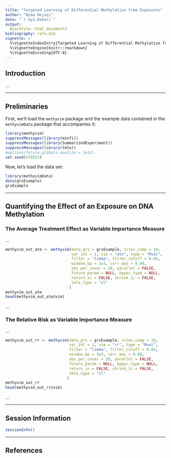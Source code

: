 ```yaml
---
title: "Targeted Learning of Differential Methylation from Exposures"
author: "Nima Hejazi"
date: "`r Sys.Date()`"
output:
  BiocStyle::html_document2
bibliography: refs.bib
vignette: >
  %\VignetteIndexEntry{Targeted Learning of Differential Methylation from Exposures}
  %\VignetteEngine{knitr::rmarkdown}
  %\VignetteEncoding{UTF-8}
---
```


## Introduction

...

---

## Preliminaries

First, we'll load the `methyvim` package and the example data contained in the
`methyvimData` package that accompanies it:

```r
library(methyvim)
suppressMessages(library(minfi))
suppressMessages(library(SummarizedExperiment))
suppressMessages(library(tmle))
#options(future.globals.maxSize = 1e12)
set.seed(479253)
```

Now, let's load the data set:

```r
library(methyvimData)
data(grsExample)
grsExample
```

---

## Quantifying the Effect of an Exposure on DNA Methylation

### The Average Treatment Effect as Variable Importance Measure

...

```r
methyvim_out_ate <- methyvim(data_grs = grsExample, sites_comp = 10,
                             var_int = 1, vim = "ate", type = "Mval",
                             filter = "limma", filter_cutoff = 0.05,
                             window_bp = 1e3, corr_max = 0.80,
                             obs_per_covar = 20, parallel = FALSE,
                             future_param = NULL, bppar_type = NULL,
                             return_ic = FALSE, shrink_ic = FALSE,
                             tmle_type = "sl"
                            )
methyvim_out_ate
head(methyvim_out_ate@vim)
```

...

### The Relative Risk as Variable Importance Measure

...

```r
methyvim_out_rr <- methyvim(data_grs = grsExample, sites_comp = 10,
                            var_int = 1, vim = "rr", type = "Mval",
                            filter = "limma", filter_cutoff = 0.05,
                            window_bp = 1e3, corr_max = 0.80,
                            obs_per_covar = 20, parallel = FALSE,
                            future_param = NULL, bppar_type = NULL,
                            return_ic = FALSE, shrink_ic = FALSE,
                            tmle_type = "sl"
                           )
methyvim_out_rr
head(methyvim_out_rr@vim)
```

...

---

## Session Information

```r
sessionInfo()
```

---

## References

